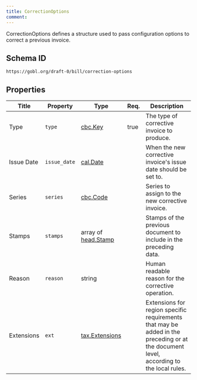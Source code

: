 ```yaml
---
title: CorrectionOptions
comment: 
---
```


CorrectionOptions defines a structure used to pass configuration options to correct a previous invoice.

## Schema ID

`https://gobl.org/draft-0/bill/correction-options`

## Properties

| Title      | Property     | Type                                       | Req. | Description                                                                                                                            |
|------------|--------------|--------------------------------------------|------|----------------------------------------------------------------------------------------------------------------------------------------|
| Type       | `type`       | [cbc.Key](/draft-0/cbc/key)                | true | The type of corrective invoice to produce.                                                                                             |
| Issue Date | `issue_date` | [cal.Date](/draft-0/cal/date)              |      | When the new corrective invoice's issue date should be set to.                                                                         |
| Series     | `series`     | [cbc.Code](/draft-0/cbc/code)              |      | Series to assign to the new corrective invoice.                                                                                        |
| Stamps     | `stamps`     | array of [head.Stamp](/draft-0/head/stamp) |      | Stamps of the previous document to include in the preceding data.                                                                      |
| Reason     | `reason`     | string                                     |      | Human readable reason for the corrective operation.                                                                                    |
| Extensions | `ext`        | [tax.Extensions](/draft-0/tax/extensions)  |      | Extensions for region specific requirements that may be added in the preceding or at the document level, according to the local rules. |

